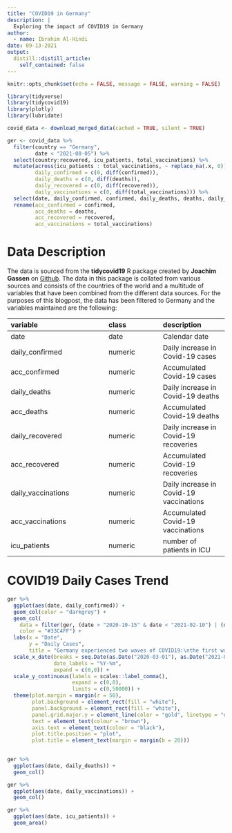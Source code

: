 ```yaml
---
title: "COVID19 in Germany"
description: |
  Exploring the impact of COVID19 in Germany
author:
  - name: Ibrahim Al-Hindi
date: 09-13-2021
output:
  distill::distill_article:
    self_contained: false
---
```


```r
knitr::opts_chunk$set(echo = FALSE, message = FALSE, warning = FALSE)
```

```r
library(tidyverse)
library(tidycovid19)
library(plotly)
library(lubridate)
```


```r
covid_data <- download_merged_data(cached = TRUE, silent = TRUE)

ger <- covid_data %>%
  filter(country == "Germany",
         date < "2021-08-05") %>% 
  select(country:recovered, icu_patients, total_vaccinations) %>% 
  mutate(across(icu_patients : total_vaccinations, ~ replace_na(.x, 0)),
         daily_confirmed = c(0, diff(confirmed)),
         daily_deaths = c(0, diff(deaths)),
         daily_recovered = c(0, diff(recovered)),
         daily_vaccinations = c(0, diff(total_vaccinations))) %>% 
  select(date, daily_confirmed, confirmed, daily_deaths, deaths, daily_recovered, recovered, daily_vaccinations, total_vaccinations, icu_patients) %>% 
  rename(acc_confirmed = confirmed,
         acc_deaths = deaths,
         acc_recovered = recovered,
         acc_vaccinations = total_vaccinations)

```

# Data Description

The data is sourced from the **tidycovid19** R package created by **Joachim Gassen** on [Github](https://github.com/joachim-gassen/tidycovid19). The data in this package is collated from various sources and consists of the countries of the world and a multitude of variables that have been combined from the different data sources. For the purposes of this blogpost, the data has been filtered to Germany and the variables maintained are the following:

|**variable**      |**class** |**description** |
|:-----------------|:---------|:-----------|
|date              |date      | Calendar date |
|daily_confirmed   |numeric   | Daily increase in Covid-19 cases |
|acc_confirmed     |numeric   | Accumulated Covid-19 cases |
|daily_deaths      |numeric   | Daily increase in Covid-19 deaths |
|acc_deaths        |numeric   | Accumulated Covid-19 deaths |
|daily_recovered   |numeric   | Daily increase in Covid-19 recoveries |
|acc_recovered     |numeric   | Accumulated Covid-19 recoveries |
|daily_vaccinations|numeric   | Daily increase in Covid-19 vaccinations |
|acc_vaccinations  |numeric   | Accumulated Covid-19 vaccinations |
|icu_patients      |numeric   | number of patients in ICU |


# COVID19 Daily Cases Trend

```r
ger %>% 
  ggplot(aes(date, daily_confirmed)) + 
  geom_col(color = "darkgrey") +
  geom_col(
    data = filter(ger, (date > "2020-10-15" & date < "2021-02-10") | (date > "2021-03-01" & date < "2021-05-20")),
    color = "#33C4FF") +
  labs(x = "Date",
       y = "Daily Cases",
       title = "Germany experienced two waves of COVID19:\nthe first was between October 2020 and February 2021,\nthe second was between March and May 2021") +
  scale_x_date(breaks = seq.Date(as.Date("2020-03-01"), as.Date("2021-08-01"), by = "3 months"),
               date_labels = "%Y-%m",
               expand = c(0,0)) +
  scale_y_continuous(labels = scales::label_comma(),
                     expand = c(0,0),
                     limits = c(0,50000)) +
  theme(plot.margin = margin(r = 50),
        plot.background = element_rect(fill = "white"),
        panel.background = element_rect(fill = "white"),
        panel.grid.major.y = element_line(color = "gold", linetype = "dashed"),
        text = element_text(colour = "brown"),
        axis.text = element_text(colour = "black"),
        plot.title.position = "plot",
        plot.title = element_text(margin = margin(b = 20)))
  


```




```r
ger %>% 
  ggplot(aes(date, daily_deaths)) + 
  geom_col()
```

```r
ger %>% 
  ggplot(aes(date, daily_vaccinations)) + 
  geom_col()
```


```r
ger %>% 
  ggplot(aes(date, icu_patients)) + 
  geom_area()
```
















